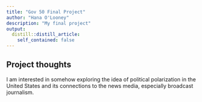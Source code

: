 ```yaml
---
title: "Gov 50 Final Project"
author: "Hana O'Looney"
description: "My final project"
output:
  distill::distill_article:
    self_contained: false
---
```




## Project thoughts

I am interested in somehow exploring the idea of political polarization in the United States and its connections to the news media, especially broadcast journalism. 